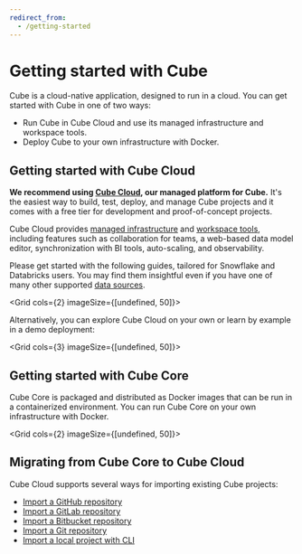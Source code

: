 ```yaml
---
redirect_from:
  - /getting-started
---
```


# Getting started with Cube

Cube is a cloud-native application, designed to run in a cloud. You can get
started with Cube in one of two ways:
- Run Cube in Cube Cloud and use its managed infrastructure and workspace tools.
- Deploy Cube to your own infrastructure with Docker.

## Getting started with Cube Cloud

**We recommend using [Cube Cloud][cube-cloud], our managed platform for Cube.**
It's the easiest way to build, test, deploy, and manage Cube projects and
it comes with a free tier for development and proof-of-concept projects.

Cube Cloud provides [managed infrastructure][ref-infrastructure] and
[workspace tools][ref-workspace], including features such as collaboration
for teams, a web-based data model editor, synchronization with BI tools,
auto-scaling, and observability.

Please get started with the following guides, tailored for Snowflake and
Databricks users. You may find them insightful even if you
have one of many other supported [data sources][ref-data-sources].

<Grid cols={2} imageSize={[undefined, 50]}>
  <GridItem
    url="getting-started/cloud"
    imageUrl="https://static.cube.dev/icons/cube.svg"
    title="Cube Cloud and Snowflake"
  />
  <GridItem
    url="getting-started/databricks"
    imageUrl="https://static.cube.dev/icons/cube.svg"
    title="Cube Cloud and Databricks"
  />
</Grid>

Alternatively, you can explore Cube Cloud on your own or learn by example
in a demo deployment:

<Grid cols={3} imageSize={[undefined, 50]}>
  <GridItem
    url="deployment/cloud/deployments#creating-a-new-deployment"
    imageUrl="https://static.cube.dev/icons/cube.svg"
    title="Create a new deployment"
  />
  <GridItem
    url="deployment/cloud/deployments#demo-deployments"
    imageUrl="https://static.cube.dev/icons/cube.svg"
    title="Create a demo deployment"
  />
</Grid>

## Getting started with Cube Core

Cube Core is packaged and distributed as Docker images that can be run in
a containerized environment. You can run Cube Core on your own
infrastructure with Docker.

<Grid cols={2} imageSize={[undefined, 50]}>
  <GridItem
    url="getting-started/core"
    imageUrl="https://static.cube.dev/icons/docker.svg"
    title="Cube Core"
  />
</Grid>

## Migrating from Cube Core to Cube Cloud

Cube Cloud supports several ways for importing existing Cube projects:

- [Import a GitHub repository](/product/getting-started/migrate-from-core/import-github-repository)
- [Import a GitLab repository](/product/getting-started/migrate-from-core/import-gitlab-repository-via-ssh)
- [Import a Bitbucket repository](/product/getting-started/migrate-from-core/import-bitbucket-repository-via-ssh)
- [Import a Git repository](/product/getting-started/migrate-from-core/import-git-repository-via-ssh)
- [Import a local project with CLI](/product/getting-started/migrate-from-core/upload-with-cli)

[cube-repo]: https://github.com/cube-js/cube
[cube-cloud]: https://cube.dev/cloud/
[ref-infrastructure]: /product/deployment/cloud
[ref-workspace]: /product/workspace
[ref-data-sources]: /product/configuration/data-sources
